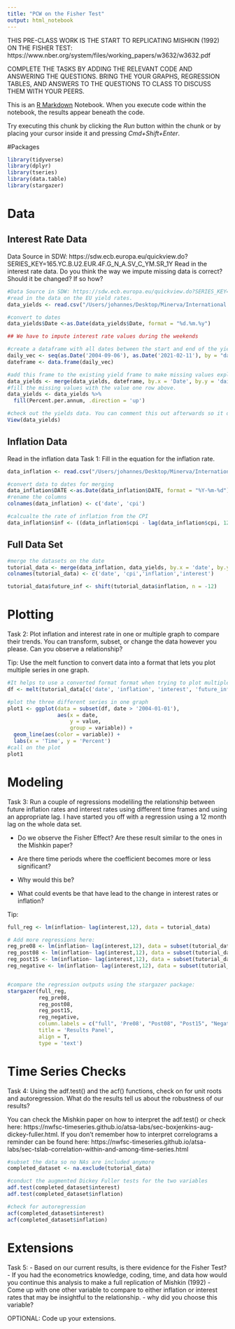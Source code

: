 ```yaml
---
title: "PCW on the Fisher Test"
output: html_notebook
---
```


THIS PRE-CLASS WORK IS THE START TO REPLICATING MISHKIN (1992) ON THE FISHER TEST: https://www.nber.org/system/files/working_papers/w3632/w3632.pdf 

COMPLETE THE TASKS BY ADDING THE RELEVANT CODE AND ANSWERING THE QUESTIONS. 
BRING THE YOUR GRAPHS, REGRESSION TABLES, AND ANSWERS TO THE QUESTIONS TO CLASS TO DISCUSS THEM WITH YOUR PEERS. 


This is an [R Markdown](http://rmarkdown.rstudio.com) Notebook. When you execute code within the notebook, the results appear beneath the code. 

Try executing this chunk by clicking the *Run* button within the chunk or by placing your cursor inside it and pressing *Cmd+Shift+Enter*. 

#Packages
```r
library(tidyverse)
library(dplyr)
library(tseries)
library(data.table)
library(stargazer)
```

# Data
## Interest Rate Data 
Data Source in SDW: https://sdw.ecb.europa.eu/quickview.do?SERIES_KEY=165.YC.B.U2.EUR.4F.G_N_A.SV_C_YM.SR_1Y 
Read in the interest rate data. 
Do you think the way we impute missing data is correct? Should it be changed? If so how?
```r

#Data Source in SDW: https://sdw.ecb.europa.eu/quickview.do?SERIES_KEY=165.YC.B.U2.EUR.4F.G_N_A.SV_C_YM.SR_1Y
#read in the data on the EU yield rates. 
data_yields <- read.csv("/Users/johannes/Desktop/Minerva/International Money & Finance/PCW Week 7/eu_yields.csv")

#convert to dates
data_yields$Date <-as.Date(data_yields$Date, format = "%d.%m.%y")

## We have to impute interest rate values during the weekends

#create a dataframe with all dates between the start and end of the yield data
daily_vec <- seq(as.Date('2004-09-06'), as.Date('2021-02-11'), by = "day")
dateframe <- data.frame(daily_vec)

#add this frame to the existing yield frame to make missing values explicit
data_yields <- merge(data_yields, dateframe, by.x = 'Date', by.y = 'daily_vec', all.x = T, all.y = T)
#fill the missing values with the value one row above. 
data_yields <- data_yields %>% 
  fill(Percent.per.annum, .direction = 'up')
```
```r
#check out the yields data. You can comment this out afterwards so it does not keep popping up. 
View(data_yields)
```

## Inflation Data
Read in the inflation data
Task 1: Fill in the equation for the inflation rate.

```r
data_inflation <- read.csv("/Users/johannes/Desktop/Minerva/International Money & Finance/PCW Week 7/cpi_eu.csv")

#convert data to dates for merging
data_inflation$DATE <-as.Date(data_inflation$DATE, format = "%Y-%m-%d")
#rename the columns
colnames(data_inflation) <- c('date', 'cpi')

#calcualte the rate of inflation from the CPI
data_inflation$inf <- ((data_inflation$cpi - lag(data_inflation$cpi, 12))/lag(data_inflation$cpi, 12))*100
```

## Full Data Set
```r
#merge the datasets on the date
tutorial_data <- merge(data_inflation, data_yields, by.x = 'date', by.y = "Date", all.x = T)
colnames(tutorial_data) <- c('date', 'cpi','inflation','interest')

tutorial_data$future_inf <- shift(tutorial_data$inflation, n = -12)
```

# Plotting
Task 2: Plot inflation and interest rate in one or multiple graph to compare their trends. 
You can transform, subset, or change the data however you please. 
Can you observe a relationship? 

Tip: Use the melt function to convert data into a format that lets you plot multiple series in one graph.
```r
#It helps to use a converted format format when trying to plot multiple series. 
df <- melt(tutorial_data[c('date', 'inflation', 'interest', 'future_inf')], id.vars="date")

#plot the three different series in one graph
plot1 <- ggplot(data = subset(df, date > '2004-01-01'), 
                aes(x = date, 
                    y = value,
                    group = variable)) +
  geom_line(aes(color = variable)) +
  labs(x = 'Time', y = 'Percent')
#call on the plot
plot1

```


# Modeling
Task 3: Run a couple of regressions modeliling the relationship between future inflation rates and interest rates using different time frames and using an appropriate lag. 
I have started you off with a regression using a 12 month lag on the whole data set. 

- Do we observe the Fisher Effect? 
Are these result similar to the ones in the Mishkin paper?

- Are there time periods where the coefficient becomes more or less significant?
- Why would this be? 
- What could events be that have lead to the change in interest rates or inflation? 

Tip: 

```r
full_reg <- lm(inflation~ lag(interest,12), data = tutorial_data)

# Add more regressions here:
reg_pre08 <- lm(inflation~ lag(interest,12), data = subset(tutorial_data, date < '2008-09-01'))
reg_post08 <- lm(inflation~ lag(interest,12), data = subset(tutorial_data, date > '2008-09-01'))
reg_post15 <- lm(inflation~ lag(interest,12), data = subset(tutorial_data, date > '2015-01-01'))
reg_negative <- lm(inflation~ lag(interest,12), data = subset(tutorial_data, interest < 0))


#compare the regression outputs using the stargazer package:
stargazer(full_reg,
          reg_pre08,
          reg_post08,
          reg_post15,
          reg_negative,
          column.labels = c("full", 'Pre08', "Post08", "Post15", "NegativeInt"),
          title = 'Results Panel', 
          align = T,
          type = 'text')

```

# Time Series Checks

Task 4: Using the adf.test() and the acf() functions, check on for unit roots and autoregression. 
What do the results tell us about the robustness of our results?

You can check the Mishkin paper on how to interpret the adf.test() or check here: https://nwfsc-timeseries.github.io/atsa-labs/sec-boxjenkins-aug-dickey-fuller.html. 
If you don't remember how to interpret correlograms a reminder can be found here: https://nwfsc-timeseries.github.io/atsa-labs/sec-tslab-correlation-within-and-among-time-series.html

```r
#subset the data so no NAs are included anymore
completed_dataset <- na.exclude(tutorial_data)

#conduct the augmented Dickey Fuller tests for the two variables
adf.test(completed_dataset$interest)
adf.test(completed_dataset$inflation)
```
```r

#check for autoregression
acf(completed_dataset$interest)
acf(completed_dataset$inflation)

````

# Extensions

Task 5: 
- Based on our current results, is there evidence for the Fisher Test?
- If you had the econometrics knowledge, coding, time, and data how would you continue this analysis to make a full replication of Mishkin (1992)
- Come up with one other variable to compare to either inflation or interest rates that may be insightful to the relationship. 
  - why did you choose this variable? 
  
  OPTIONAL: Code up your extensions. 
